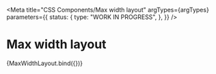 
<Meta
  title="CSS Components/Max width layout"
  argTypes={argTypes}
  parameters={{
    status: {
      type: "WORK IN PROGRESS",
    },
  }}
/>

# Max width layout

<Canvas>
  <Story name="Max width layout" args={defaultArgs}>
    {MaxWidthLayout.bind({})}
  </Story>
</Canvas>

<ArgsTable story="Max width layout" />
